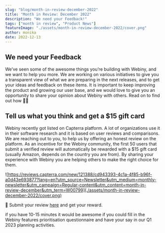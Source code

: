 ```yaml
---
slug: "blog/month-in-review-december-2022"
title: "Month in Review: December 2022"
description: "We need your Feedback!"
tags: ["month in review", "Product News"]
featureImage: "./assets/month-in-review-december-2022/cover.png"
author: monika
date: 2022-12-13
---
```


## We need your Feedback

We’ve seen some of the awesome things you’re building with Webiny, and we want to help you more. We are working on various initiatives to give you a transparent view of what we are preparing in the next releases, and to get your ideas and feedback on these items. It is important to keep improving the product and growing our user base, and we would love to give you an opportunity to share your opinion about Webiny with others. Read on to find out how 🧑‍💻

## Tell us what you think and get a $15 gift card


Webiny recently got listed on Capterra platform. A lot of organizations use it in their software research and it is based on user reviews and comparisons. We are reaching out to you, to help us by offering an honest review on the platform. As an incentive for the Webiny community, the first 50 users that submit a verified review will automatically be rewarded with a $15 gift card (usually Amazon, depends on the country you are from). By sharing your experience with Webiny you are helping others to make the right choice for them. 

![https://reviews.capterra.com/new/121388/cd943393-4c1a-4f85-b96f-a0d43e693877?lang=en?utm_source=Newsletter&utm_medium=monthly-newsletter&utm_campaign=Regular-content&utm_content=month-in-review-december&utm_term=W00799](./assets/month-in-review-december-2022/cover.png)


🎁 Submit your review [here](https://reviews.capterra.com/new/121388/cd943393-4c1a-4f85-b96f-a0d43e693877?lang=en?utm_source=Newsletter&utm_medium=monthly-newsletter&utm_campaign=Regular-content&utm_content=month-in-review-december&utm_term=W00799) and get your reward. 


if you have 10-15 minutes it would be awesome if you could fill in the Webiny features prioritisation questionnaire and have your say in our Q1 2023 planning activities.
